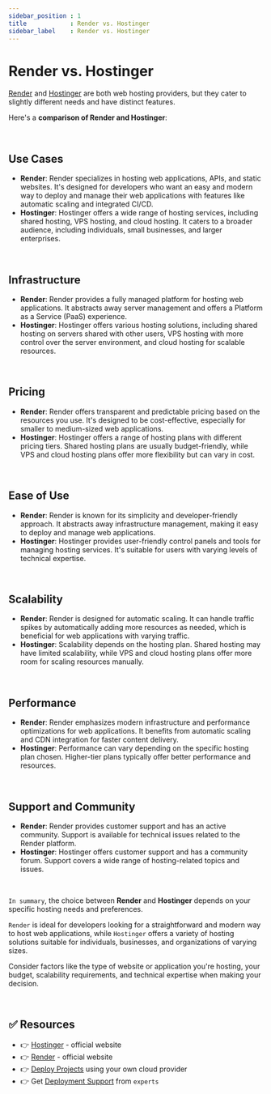 ```yaml
---
sidebar_position : 1
title            : Render vs. Hostinger
sidebar_label    : Render vs. Hostinger
---
```


# Render vs. Hostinger

[Render](https://render.com/) and [Hostinger](https://www.hostinger.com/) are both web hosting providers, but they cater to slightly different needs and have distinct features. 

Here's a **comparison of Render and Hostinger**:

<br />

## **Use Cases**

- **Render**: Render specializes in hosting web applications, APIs, and static websites. It's designed for developers who want an easy and modern way to deploy and manage their web applications with features like automatic scaling and integrated CI/CD.
- **Hostinger**: Hostinger offers a wide range of hosting services, including shared hosting, VPS hosting, and cloud hosting. It caters to a broader audience, including individuals, small businesses, and larger enterprises.

<br />

## **Infrastructure**

- **Render**: Render provides a fully managed platform for hosting web applications. It abstracts away server management and offers a Platform as a Service (PaaS) experience.
- **Hostinger**: Hostinger offers various hosting solutions, including shared hosting on servers shared with other users, VPS hosting with more control over the server environment, and cloud hosting for scalable resources.

<br />

## **Pricing**

- **Render**: Render offers transparent and predictable pricing based on the resources you use. It's designed to be cost-effective, especially for smaller to medium-sized web applications.
- **Hostinger**: Hostinger offers a range of hosting plans with different pricing tiers. Shared hosting plans are usually budget-friendly, while VPS and cloud hosting plans offer more flexibility but can vary in cost.

<br />

## **Ease of Use**

- **Render**: Render is known for its simplicity and developer-friendly approach. It abstracts away infrastructure management, making it easy to deploy and manage web applications.
- **Hostinger**: Hostinger provides user-friendly control panels and tools for managing hosting services. It's suitable for users with varying levels of technical expertise.

<br />

## **Scalability**

- **Render**: Render is designed for automatic scaling. It can handle traffic spikes by automatically adding more resources as needed, which is beneficial for web applications with varying traffic.
- **Hostinger**: Scalability depends on the hosting plan. Shared hosting may have limited scalability, while VPS and cloud hosting plans offer more room for scaling resources manually.

<br />

## **Performance**

- **Render**: Render emphasizes modern infrastructure and performance optimizations for web applications. It benefits from automatic scaling and CDN integration for faster content delivery.
- **Hostinger**: Performance can vary depending on the specific hosting plan chosen. Higher-tier plans typically offer better performance and resources.

<br />

## **Support and Community**

- **Render**: Render provides customer support and has an active community. Support is available for technical issues related to the Render platform.
- **Hostinger**: Hostinger offers customer support and has a community forum. Support covers a wide range of hosting-related topics and issues.

<br />

`In summary`, the choice between **Render** and **Hostinger** depends on your specific hosting needs and preferences. 

`Render` is ideal for developers looking for a straightforward and modern way to host web applications, 
while `Hostinger` offers a variety of hosting solutions suitable for individuals, businesses, and organizations of varying sizes. 

Consider factors like the type of website or application you're hosting, your budget, scalability requirements, and technical expertise when making your decision.

<br />

## ✅ Resources

- 👉 [Hostinger](https://www.hostinger.com/) - official website
- 👉 [Render](https://render.com/) - official website
- 👉 [Deploy Projects](https://deploypro.dev/) using your own cloud provider
- 👉 Get [Deployment Support](https://deploypro.dev/support/) from `experts` 
